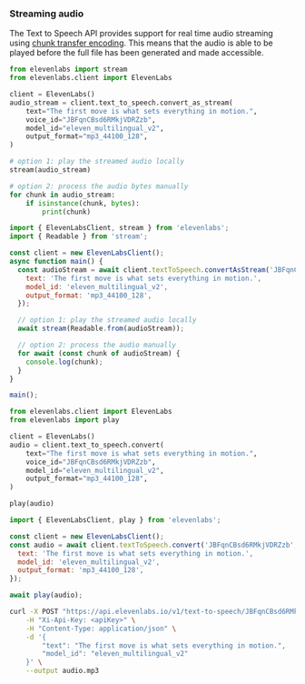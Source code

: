 ### Streaming audio

The Text to Speech API provides support for real time audio streaming using [chunk transfer encoding](https://developer.mozilla.org/en-US/docs/Web/HTTP/Headers/Transfer-Encoding). This means that the audio is able to be played before the full file has been generated and made accessible.

<CodeBlocks>

```python title="Python" focus={5-11} maxLines=10
from elevenlabs import stream
from elevenlabs.client import ElevenLabs

client = ElevenLabs()
audio_stream = client.text_to_speech.convert_as_stream(
    text="The first move is what sets everything in motion.",
    voice_id="JBFqnCBsd6RMkjVDRZzb",
    model_id="eleven_multilingual_v2",
    output_format="mp3_44100_128",
)

# option 1: play the streamed audio locally
stream(audio_stream)

# option 2: process the audio bytes manually
for chunk in audio_stream:
    if isinstance(chunk, bytes):
        print(chunk)
```

```javascript title="JavaScript" focus={6-11} maxLines=10
import { ElevenLabsClient, stream } from 'elevenlabs';
import { Readable } from 'stream';

const client = new ElevenLabsClient();
async function main() {
  const audioStream = await client.textToSpeech.convertAsStream('JBFqnCBsd6RMkjVDRZzb', {
    text: 'The first move is what sets everything in motion.',
    model_id: 'eleven_multilingual_v2',
    output_format: 'mp3_44100_128',
  });

  // option 1: play the streamed audio locally
  await stream(Readable.from(audioStream));

  // option 2: process the audio manually
  for await (const chunk of audioStream) {
    console.log(chunk);
  }
}

main();
```

</CodeBlocks>
<CodeBlocks>

```python title="Python" focus={5-11}
from elevenlabs.client import ElevenLabs
from elevenlabs import play

client = ElevenLabs()
audio = client.text_to_speech.convert(
    text="The first move is what sets everything in motion.",
    voice_id="JBFqnCBsd6RMkjVDRZzb",
    model_id="eleven_multilingual_v2",
    output_format="mp3_44100_128",
)

play(audio)
```

```javascript title="JavaScript" focus={4-8}
import { ElevenLabsClient, play } from 'elevenlabs';

const client = new ElevenLabsClient();
const audio = await client.textToSpeech.convert('JBFqnCBsd6RMkjVDRZzb', {
  text: 'The first move is what sets everything in motion.',
  model_id: 'eleven_multilingual_v2',
  output_format: 'mp3_44100_128',
});

await play(audio);
```

```bash title="cURL"
curl -X POST "https://api.elevenlabs.io/v1/text-to-speech/JBFqnCBsd6RMkjVDRZzb?output_format=mp3_44100_128" \
    -H "Xi-Api-Key: <apiKey>" \
    -H "Content-Type: application/json" \
    -d '{
        "text": "The first move is what sets everything in motion.",
        "model_id": "eleven_multilingual_v2"
    }' \
    --output audio.mp3
```

</CodeBlocks>
